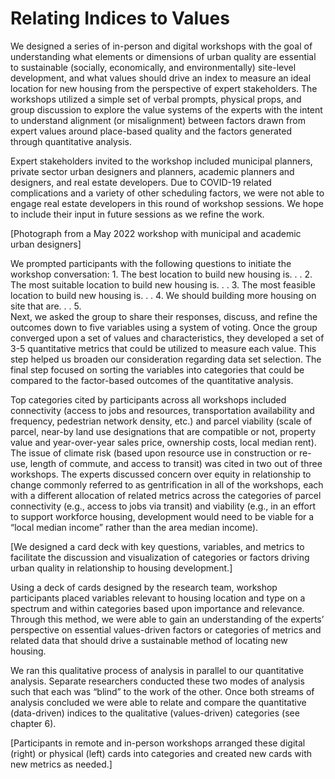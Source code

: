 # Relating Indices to Values

We designed a series of in-person and digital workshops with the goal of understanding what elements or dimensions of urban quality are essential to sustainable (socially, economically, and environmentally) site-level development, and what values should drive an index to measure an ideal location for new housing from the perspective of expert stakeholders. The workshops utilized a simple set of verbal prompts, physical props, and group discussion to explore the value systems of the experts with the intent to understand alignment (or misalignment) between factors drawn from expert values around place-based quality and the factors generated through quantitative analysis.

Expert stakeholders invited to the workshop included municipal planners, private sector urban designers and planners, academic planners and designers, and real estate developers. Due to COVID-19 related complications and a variety of other scheduling factors, we were not able to engage real estate developers in this round of workshop sessions. We hope to include their input in future sessions as we refine the work.

[Photograph from a May 2022 workshop with municipal and academic urban designers]

We prompted participants with the following questions to initiate the workshop conversation:
1.	The best location to build new housing is. . .
2.	The most suitable location to build new housing is. . .
3.	The most feasible location to build new housing is. . .
4.	We should building more housing on site that are. . .
5.	
Next, we asked the group to share their responses, discuss, and refine the outcomes down to five variables using a system of voting. Once the group converged upon a set of values and characteristics, they developed a set of 3-5 quantitative metrics that could be utilized to measure each value. This step helped us broaden our consideration regarding data set selection. The final step focused on sorting the variables into categories that could be compared to the factor-based outcomes of the quantitative analysis. 

Top categories cited by participants across all workshops included connectivity (access to jobs and resources, transportation availability and frequency, pedestrian network density, etc.) and parcel viability (scale of parcel, near-by land use designations that are compatible or not, property value and year-over-year sales price, ownership costs, local median rent). The issue of climate risk (based upon resource use in construction or re-use, length of commute, and access to transit) was cited in two out of three workshops. The experts discussed concern over equity in relationship to change commonly referred to as gentrification in all of the workshops, each with a different allocation of related metrics across the categories of parcel connectivity (e.g., access to jobs via transit) and viability (e.g., in an effort to support workforce housing, development would need to be viable for a “local median income” rather than the area median income).

[We designed a card deck with key questions, variables, and metrics to facilitate the discussion and visualization of categories or factors driving urban quality in relationship to housing development.] 

Using a deck of cards designed by the research team, workshop participants placed variables relevant to housing location and type on a spectrum and within categories based upon importance and relevance. Through this method, we were able to gain an understanding of the experts’ perspective on essential values-driven factors or categories of metrics and related data that should drive a sustainable method of locating new housing. 

We ran this qualitative process of analysis in parallel to our quantitative analysis. Separate researchers conducted these two modes of analysis such that each was “blind” to the work of the other. Once both streams of analysis concluded we were able to relate and compare the quantitative (data-driven) indices to the qualitative (values-driven) categories (see chapter 6). 

 [Participants in remote and in-person workshops arranged these digital (right) or physical (left) cards into categories and created new cards with new metrics as needed.]

